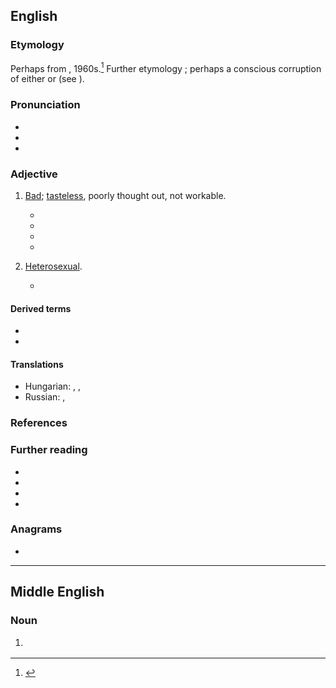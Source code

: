 {{also|Naff}}
==English==

===Etymology===
Perhaps from {{l|en|Polari}}, 1960s.<ref>{{R:Etymonline}}</ref> Further etymology {{unk|en|nocap=1}}; perhaps a conscious corruption of either {{m|en|fanny}} or {{m|en|eff|eff (off)}} (see {{m|en|naff off}}).

===Pronunciation===
* {{IPA|en|/næf/}}
* {{audio|en|En-au-naff.ogg|Audio (AU)}}
* {{rhymes|en|æf|s=1}}

===Adjective===
{{en-adj|er}}

# {{lb|en|Britain|colloquial|Polari}} [[bad|Bad]]; [[tasteless]],  poorly thought out, not workable.
#: {{ux|en|That tie is a bit '''naff''', don’t you think?}}
#* {{quote-book|en|author=Robert Llewellyn|title=The Man on Platform Five|year=1998|publisher=Hodder & Stoughton|location=London|page=291|pageurl=https://archive.org/details/manonplatformfiv0000llew_t7q0/page/291/mode/1up|isbn=978-0-340-70789-0|passage=She was an ordinary woman in her dress style; she didn't wear a leather bodice or '''naff''' over-knee plastic spiky-heeled boots.}}
#* {{quote-av|en|role=XXXX|actor=Daniel Craig|year=2004|writer={{w|J. J. Connolly}}|title=Layer Cake|passage=I mean ten years ago a bit of charlie was for pop stars or a celebrities birthday bash. It was demonized by Daily Mail Readers getting drunk in '''naff''' wine bars.}}
#* {{quote-book|author=Simon Doonan|en|title=Gay men don't get fat|year=2012|publisher=Blue Rider Press|location=New York|page=206|pageurl=https://archive.org/details/gaymendontgetfat0000doon_w2y3/page/206/mode/1up|isbn=978-0-399-15873-5|passage=Remember, “tacky” means “cheap or glitzy”, whereas “naff” is about stylistic shortcomings which are horrifyingly average and pathetically ordinary. ''The Jersey Shore'' is tacky, but ''The Bachelor'' is '''naff'''.}}
#* {{quote-web|en|url=http://www.theguardian.com/commentisfree/2019/feb/23/amy-winehouse-hologram-tour-cancelled|title=Amy Winehouse could belt out a tune – her naff hologram can’t|author=Barbara Ellen|date=2019-02-24|work=The Guardian|passage= A mere seven years after her tragic death, isn’t it grim and tasteless to send her hologram off on some '''naff''' tour?}}
# {{lb|en|Polari}} [[heterosexual|Heterosexual]].
#* {{quote-book
|en
|year=2004
|first=Pip|last=Granger
|title=Trouble In Paradise
|passage=The omie was a veritable donkey beneath the waistband, darlings.  A donkey!  No wonder your boss-palone is so smitten. I've seen my share, dollies, but this old omiepalone was shaken to the core.  Such a terrible waste on a '''naff''' bloke.
}}

====Derived terms====
* {{l|en|naff all}}
* {{l|en|naff off}}

====Translations====
{{trans-top|in poor taste, not workable}}
{{trans-mid}}
* Hungarian: {{t+|hu|ciki}}, {{t|hu|cikis}}, {{t+|hu|gáz}}
* Russian: {{t+|ru|отстойный}}, {{t+|ru|по́шлый}}
{{trans-bottom}}

===References===
<references/>

===Further reading===
* {{R:Lexico}}
* {{R:Merriam-Webster}}
* {{R:Greens|id=k6s6rhy|pos=adj|sense=1}}
* {{R:OneLook}}

===Anagrams===
* {{anagrams|en|a=affn|FNAF|FNaF}}

----

==Middle English==

===Noun===
{{head|enm|noun}}

# {{tlb|enm|Northern ME}} {{alt form|enm|nave}}